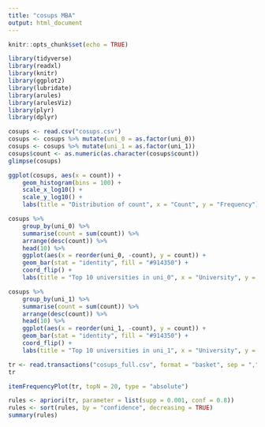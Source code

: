 ```yaml
---
title: "cosups MBA"
output: html_document
---
```


```r
knitr::opts_chunk$set(echo = TRUE)
```

```r
library(tidyverse)
library(readxl)
library(knitr)
library(ggplot2)
library(lubridate)
library(arules)
library(arulesViz)
library(plyr)
library(dplyr)
```

```r
cosups <- read.csv("cosups.csv")
cosups <- cosups %>% mutate(uni_0 = as.factor(uni_0))
cosups <- cosups %>% mutate(uni_1 = as.factor(uni_1))
cosups$count <- as.numeric(as.character(cosups$count))
glimpse(cosups)
```

```r
ggplot(cosups, aes(x = count)) +
    geom_histogram(bins = 100) +
    scale_x_log10() +
    scale_y_log10() +
    labs(title = "Distribution of count", x = "Count", y = "Frequency")
```

```r
cosups %>%
    group_by(uni_0) %>%
    summarise(count = sum(count)) %>%
    arrange(desc(count)) %>%
    head(10) %>%
    ggplot(aes(x = reorder(uni_0, -count), y = count)) +
    geom_bar(stat = "identity", fill = "#914350") +
    coord_flip() +
    labs(title = "Top 10 universities in uni_0", x = "University", y = "Count")
```

```r
cosups %>%
    group_by(uni_1) %>%
    summarise(count = sum(count)) %>%
    arrange(desc(count)) %>%
    head(10) %>%
    ggplot(aes(x = reorder(uni_1, -count), y = count)) +
    geom_bar(stat = "identity", fill = "#914350") +
    coord_flip() +
    labs(title = "Top 10 universities in uni_1", x = "University", y = "Count")
```

```r
tr <- read.transactions("cosups_full.csv", format = "basket", sep = ",")
tr
```

```r
itemFrequencyPlot(tr, topN = 20, type = "absolute")
```

```r
rules <- apriori(tr, parameter = list(supp = 0.001, conf = 0.8))
rules <- sort(rules, by = "confidence", decreasing = TRUE)
summary(rules)
```
